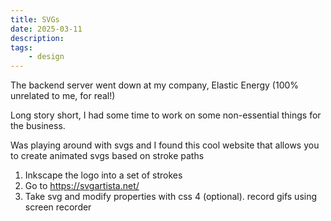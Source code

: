 ```yaml
---
title: SVGs
date: 2025-03-11
description:
tags:
    - design
---
```


The backend server went down at my company, Elastic Energy (100% unrelated to me, for real!)

Long story short, I had some time to work on some non-essential things for the business.

Was playing around with svgs and I found this cool website that allows you to create animated svgs based on stroke paths

1. Inkscape the logo into a set of strokes
2. Go to https://svgartista.net/
3. Take svg and modify properties with css
   4 (optional). record gifs using screen recorder
